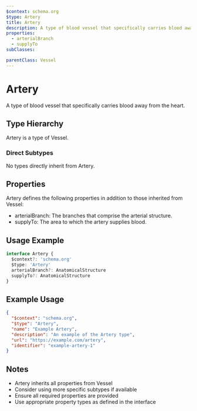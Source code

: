 ```yaml
---
$context: schema.org
$type: Artery
title: Artery
description: A type of blood vessel that specifically carries blood away from the heart.
properties:
  - arterialBranch
  - supplyTo
subClasses:

parentClass: Vessel
---
```


# Artery

A type of blood vessel that specifically carries blood away from the heart.

## Type Hierarchy

Artery is a type of Vessel.

### Direct Subtypes

No types directly inherit from Artery.

## Properties

Artery defines the following properties in addition to those inherited from Vessel:

- arterialBranch: The branches that comprise the arterial structure.
- supplyTo: The area to which the artery supplies blood.

## Usage Example

```typescript
interface Artery {
  $context?: 'schema.org'
  $type: 'Artery'
  arterialBranch?: AnatomicalStructure
  supplyTo?: AnatomicalStructure
}
```

## Example Usage

```json
{
  "$context": "schema.org",
  "$type": "Artery",
  "name": "Example Artery",
  "description": "An example of the Artery type",
  "url": "https://example.com/artery",
  "identifier": "example-artery-1"
}
```

## Notes

- Artery inherits all properties from Vessel
- Consider using more specific subtypes if available
- Ensure all required properties are provided
- Use appropriate property types as defined in the interface
